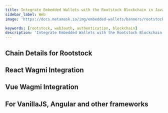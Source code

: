 ```yaml
---
title: Integrate Embedded Wallets with the Rootstock Blockchain in JavaScript
sidebar_label: Web
image: 'https://docs.metamask.io/img/embedded-wallets/banners/rootstock.png'

keywords: [rootstock, web3auth, authentication, blockchain]
description: 'Integrate Embedded Wallets with the Rootstock Blockchain in JavaScript | Embedded Wallets'
---
```



<SEO
  title="Integrate Embedded Wallets with the Rootstock Blockchain in JavaScript"
  description="Integrate Embedded Wallets with the Rootstock Blockchain in JavaScript | Embedded Wallets"
  image="https://docs.metamask.io/img/embedded-wallets/banners/rootstock.png"
  slug="/embedded-wallets/connect-blockchain/evm/rootstock/web"
/>

## Chain Details for Rootstock

<ChainDetailsRootstock />

## React Wagmi Integration

<ReactWagmiIntegration />

## Vue Wagmi Integration

<VueWagmiIntegration />

## For VanillaJS, Angular and other frameworks

<JsBlockchainMethods />
